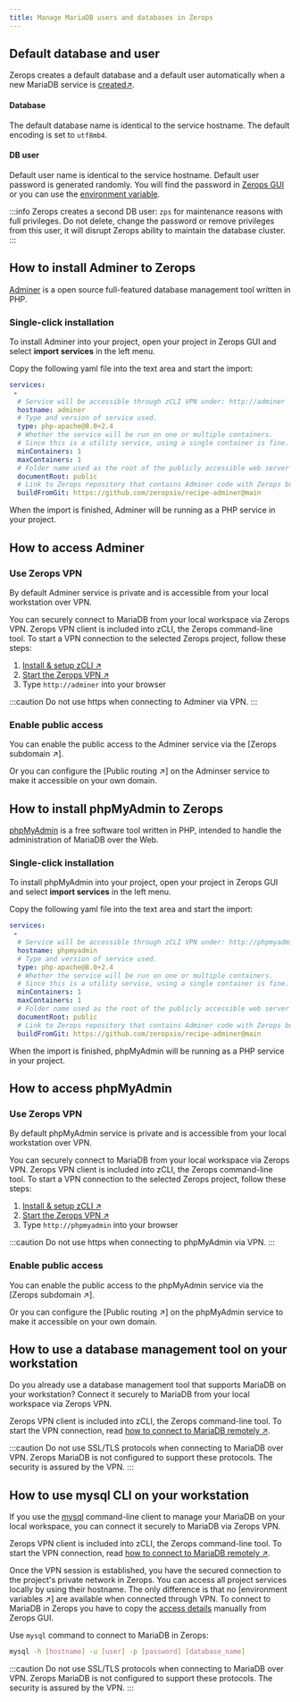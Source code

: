 ```yaml
---
title: Manage MariaDB users and databases in Zerops
---
```

## Default database and user
Zerops creates a default database and a default user automatically when a new MariaDB service is [created↗](/mariadb/how-to/create).

#### Database
The default database name is identical to the service hostname. The default encoding is set to `utf8mb4`.

#### DB user
Default user name is identical to the service hostname. Default user password is generated randomly. You will find the password in [Zerops GUI](#copy-access-details-from-zerops-gui) or you can use the [environment variable](#use-mariadb-environment-variables).

:::info
Zerops creates a second DB user: `zps` for maintenance reasons with full privileges. Do not delete, change the password or remove privileges from this user, it will disrupt Zerops ability to maintain the database cluster. 
:::

## How to install Adminer to Zerops
[Adminer](https://www.adminer.org) is a open source full-featured database management tool written in PHP.

### Single-click installation 
To install Adminer into your project, open your project in Zerops GUI and select **import services** in the left menu.

Copy the following yaml file into the text area and start the import:

```yml
services:
 - 
  # Service will be accessible through zCLI VPN under: http://adminer
  hostname: adminer
  # Type and version of service used.
  type: php-apache@8.0+2.4
  # Whether the service will be run on one or multiple containers.
  # Since this is a utility service, using a single container is fine.
  minContainers: 1
  maxContainers: 1
  # Folder name used as the root of the publicly accessible web server content.
  documentRoot: public
  # Link to Zerops repository that contains Adminer code with Zerops build and deploy instructions.
  buildFromGit: https://github.com/zeropsio/recipe-adminer@main
  ```

  When the import is finished, Adminer will be running as a PHP service in your project. 

## How to access Adminer
### Use Zerops VPN

By default Adminer service is private and is accessible from your local workstation over VPN. 

You can securely connect to MariaDB from your local workspace via Zerops VPN. Zerops VPN client is included into zCLI, the Zerops command-line tool. To start a VPN connection to the selected Zerops project, follow these steps:

1. [Install & setup zCLI ↗](/references/cli)
2. [Start the Zerops VPN  ↗](/references/vpn)
3. Type `http://adminer` into your browser 

:::caution
Do not use https when connecting to Adminer via VPN. 
:::

### Enable public access
You can enable the public access to the Adminer service via  the [Zerops subdomain ↗].

Or you can configure the [Public routing ↗] on the Adminser service to make it accessible on your own domain. 

## How to install phpMyAdmin to Zerops
[phpMyAdmin](https://www.phpmyadmin.net) is a free software tool written in PHP, intended to handle the administration of MariaDB over the Web. 

### Single-click installation 
To install phpMyAdmin into your project, open your project in Zerops GUI and select **import services** in the left menu.

Copy the following yaml file into the text area and start the import:

```yml
services:
 - 
  # Service will be accessible through zCLI VPN under: http://phpmyadmin
  hostname: phpmyadmin
  # Type and version of service used.
  type: php-apache@8.0+2.4
  # Whether the service will be run on one or multiple containers.
  # Since this is a utility service, using a single container is fine.
  minContainers: 1
  maxContainers: 1
  # Folder name used as the root of the publicly accessible web server content.
  documentRoot: public
  # Link to Zerops repository that contains Adminer code with Zerops build and deploy instructions.
  buildFromGit: https://github.com/zeropsio/recipe-adminer@main
```

When the import is finished, phpMyAdmin will be running as a PHP service in your project.

## How to access phpMyAdmin
### Use Zerops VPN

By default phpMyAdmin service is private and is accessible from your local workstation over VPN. 

You can securely connect to MariaDB from your local workspace via Zerops VPN. Zerops VPN client is included into zCLI, the Zerops command-line tool. To start a VPN connection to the selected Zerops project, follow these steps:

1. [Install & setup zCLI ↗](/references/cli)
2. [Start the Zerops VPN  ↗](/references/vpn)
3. Type `http://phpmyadmin` into your browser 

:::caution
Do not use https when connecting to phpMyAdmin via VPN. 
:::

### Enable public access
You can enable the public access to the phpMyAdmin service via  the [Zerops subdomain ↗].

Or you can configure the [Public routing ↗] on the phpMyAdmin service to make it accessible on your own domain. 

## How to use a database management tool on your workstation
Do you already use a database management tool that supports MariaDB on your workstation? Connect it securely to MariaDB from your local workspace via Zerops VPN. 

Zerops VPN client is included into zCLI, the Zerops command-line tool. To start the VPN connection, read [how to connect to MariaDB remotely ↗](/mariadb/how-to/connect#connect-to-mariadb-in-zerops-remotely).

:::caution
Do not use SSL/TLS protocols when connecting to MariaDB over VPN. Zerops MariaDB is not configured to support these protocols. The security is assured by the VPN.
:::

## How to use mysql CLI on your workstation

If you use the [mysql](https://dev.mysql.com/doc/refman/8.1/en/mysql.html) command-line client to manage your MariaDB on your local workspace, you can connect it securely to MariaDB via Zerops VPN. 

Zerops VPN client is included into zCLI, the Zerops command-line tool. To start the VPN connection, read [how to connect to MariaDB remotely ↗](/mariadb/how-to/connect#connect-to-mariadb-in-zerops-remotely). 

Once the VPN session is established, you have the secured connection to the project's private network in Zerops. You can access all project services locally by using their hostname. The only difference is that no [environment variables ↗] are available when connected through VPN. To connect to MariaDB in Zerops you have to copy the [access details]((/mariadb/how-to/connect#connect-to-mariadb-in-zerops-remotely)) manually from Zerops GUI.

Use `mysql` command to connect to MariaDB in Zerops:

```sh
mysql -h [hostname] -u [user] -p [password] [database_name]
```

:::caution
Do not use SSL/TLS protocols when connecting to MariaDB over VPN. Zerops MariaDB is not configured to support these protocols. The security is assured by the VPN.
:::